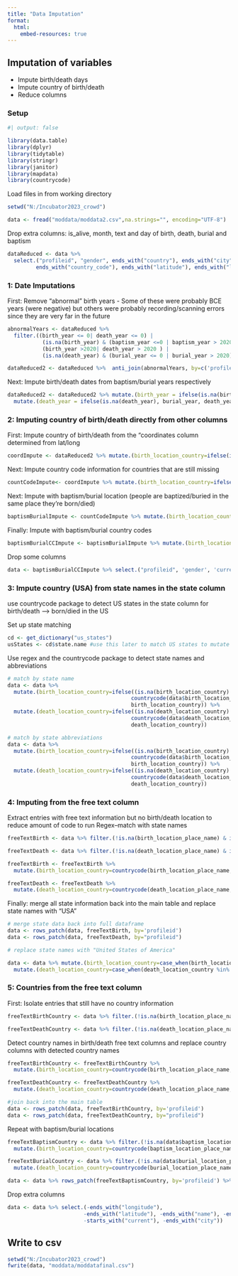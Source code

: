 ```yaml
---
title: "Data Imputation"
format:
  html:
    embed-resources: true
---
```


## Imputation of variables

- Impute birth/death days
- Impute country of birth/death
- Reduce columns

### Setup

```r
#| output: false

library(data.table)
library(dplyr)
library(tidytable)
library(stringr)
library(janitor)
library(mapdata)
library(countrycode)
```

Load files in from working directory

```r
setwd("N:/Incubator2023_crowd")

data <- fread("moddata/moddata2.csv",na.strings="", encoding="UTF-8")
```

Drop extra columns: is_alive, month, text and day of birth, death, burial and baptism

```r
dataReduced <- data %>% 
  select.("profileid", "gender", ends_with("country"), ends_with("city"), ends_with("state"), ends_with("county"), 
         ends_with("country_code"), ends_with("latitude"), ends_with("longitude"), ends_with("place_name"), ends_with("year"), ends_with("coord"))

```

### 1: Date Imputations

First: Remove "abnormal" birth years - Some of these were probably BCE years (were negative) but others were probably recording/scanning errors since they are very far in the future

```r
abnormalYears <- dataReduced %>% 
  filter.((birth_year <= 0| death_year <= 0) | 
           (is.na(birth_year) & (baptism_year <=0 | baptism_year > 2020))| 
           (birth_year >2020| death_year > 2020 ) | 
           (is.na(death_year) & (burial_year <= 0 | burial_year > 2020)))

dataReduced2 <- dataReduced %>%  anti_join(abnormalYears, by=c('profileid'))
```

Next: Impute birth/death dates from baptism/burial years respectively

```r
dataReduced2 <- dataReduced2 %>% mutate.(birth_year = ifelse(is.na(birth_year), baptism_year, birth_year)) %>% 
  mutate.(death_year = ifelse(is.na(death_year), burial_year, death_year))

```

### 2: Imputing country of birth/death directly from other columns

First: Impute country of birth/death from the "coordinates column determined from lat/long

```r
coordImpute <- dataReduced2 %>% mutate.(birth_location_country=ifelse(is.na(birth_location_country), birth_coord_country, birth_location_country)) %>% mutate.(death_location_country=ifelse(is.na(death_location_country), death_coord_country, death_location_country))
```

Next: Impute country code information for countries that are still missing

```r
countCodeImpute<- coordImpute %>% mutate.(birth_location_country=ifelse(is.na(birth_location_country), birth_location_country_code, birth_location_country)) %>% mutate.(death_location_country=ifelse(is.na(death_location_country), death_location_country_code, death_location_country))
```

Next: Impute with baptism/burial location (people are baptized/buried in the same place they're born/died)

```r
baptismBurialImpute <- countCodeImpute %>% mutate.(birth_location_country=ifelse(is.na(birth_location_country), baptism_location_country, birth_location_country)) %>% mutate.(death_location_country=ifelse(is.na(death_location_country), burial_location_country, death_location_country))
```

Finally: Impute with baptism/burial country codes

```r
baptismBurialCCImpute <- baptismBurialImpute %>% mutate.(birth_location_country=ifelse(is.na(birth_location_country), baptism_location_country_code, birth_location_country)) %>% mutate.(death_location_country=ifelse(is.na(death_location_country), burial_location_country_code, death_location_country))
```

Drop some columns

```r
data <- baptismBurialCCImpute %>% select.("profileid", 'gender', 'current_residence_location_country', 'birth_location_country', "death_location_country", "birth_year", "death_year", ends_with("city"), ends_with("state"), ends_with("latitude"), ends_with("longitude"), ends_with("name"))
```

### 3: Impute country (USA) from state names in the state column

use countrycode package to detect US states in the state column for birth/death --\> born/died in the US

Set up state matching

```r
cd <- get_dictionary("us_states")
usStates <- cd$state.name #use this later to match US states to mutate to US
```

Use regex and the countrycode package to detect state names and abbreviations

```r
# match by state name
data <- data %>% 
  mutate.(birth_location_country=ifelse((is.na(birth_location_country) & !is.na(birth_location_state)), 
                                       countrycode(data$birth_location_state, "state.regex", "state.name", custom_dict = cd), 
                                       birth_location_country)) %>% 
  mutate.(death_location_country=ifelse((is.na(death_location_country) & !is.na(death_location_state)), 
                                       countrycode(data$death_location_state, "state.regex", "state.name", custom_dict = cd), 
                                       death_location_country))

# match by state abbreviations 
data <- data %>% 
  mutate.(birth_location_country=ifelse((is.na(birth_location_country) & !is.na(birth_location_state)), 
                                       countrycode(data$birth_location_state, "state.abb", "state.name", custom_dict = cd), 
                                       birth_location_country)) %>% 
  mutate.(death_location_country=ifelse((is.na(death_location_country) & !is.na(death_location_state)), 
                                       countrycode(data$death_location_state, "state.abb", "state.name", custom_dict = cd), 
                                       death_location_country))
```

### 4: Imputing from the free text column

Extract entries with free text information but no birth/death location to reduce amount of code to run Regex--match with state names

```r
freeTextBirth <- data %>% filter.(!is.na(birth_location_place_name) & is.na(birth_location_country))

freeTextDeath <- data %>% filter.(!is.na(death_location_place_name) & is.na(death_location_country))

freeTextBirth <- freeTextBirth %>% 
  mutate.(birth_location_country=countrycode(birth_location_place_name, "state.regex", "state.name", custom_dict = cd))

freeTextDeath <- freeTextDeath %>% 
  mutate.(death_location_country=countrycode(death_location_place_name, "state.regex", "state.name", custom_dict = cd))
```

Finally: merge all state information back into the main table and replace state names with "USA"

```r
# merge state data back into full dataframe 
data <- rows_patch(data, freeTextBirth, by='profileid')
data <- rows_patch(data, freeTextDeath, by="profileid")

# replace state names with "United States of America"

data <- data %>% mutate.(birth_location_country=case_when(birth_location_country %in% usStates ~ "United States of America", TRUE ~birth_location_country)) %>% 
  mutate.(death_location_country=case_when(death_location_country %in% usStates ~ "United States of America", TRUE ~death_location_country))
```

### 5: Countries from the free text column

First: Isolate entries that still have no country information

```r
freeTextBirthCountry <- data %>% filter.(!is.na(birth_location_place_name) & is.na(birth_location_country))

freeTextDeathCountry <- data %>% filter.(!is.na(death_location_place_name) & is.na(death_location_country))
```

Detect country names in birth/death free text columns and replace country columns with detected country names

```r
freeTextBirthCountry <- freeTextBirthCountry %>% 
  mutate.(birth_location_country=countrycode(birth_location_place_name, "country.name.en.regex", "country.name"))

freeTextDeathCountry <- freeTextDeathCountry %>% 
  mutate.(death_location_country=countrycode(death_location_place_name, "country.name.en.regex", "country.name"))

#join back into the main table
data <- rows_patch(data, freeTextBirthCountry, by='profileid')
data <- rows_patch(data, freeTextDeathCountry, by="profileid")
```

Repeat with baptism/burial locations

```r
freeTextBaptismCountry <- data %>% filter.(!is.na(data$baptism_location_place_name) & is.na(data$birth_location_country)) %>% 
  mutate.(birth_location_country=countrycode(baptism_location_place_name, "country.name.en.regex", "country.name"))

freeTextBurialCountry <- data %>% filter.(!is.na(data$burial_location_place_name) & is.na(data$death_location_country)) %>% 
  mutate.(death_location_country=countrycode(burial_location_place_name, "country.name.en.regex", "country.name"))

data <- data %>% rows_patch(freeTextBaptismCountry, by='profileid') %>% rows_patch(freeTextBurialCountry, by="profileid")
```

Drop extra columns

```r
data <- data %>% select.(-ends_with("longitude"), 
                        -ends_with("latitude"), -ends_with("name"), -ends_with("state"),
                        -starts_with("current"), -ends_with("city"))
```

## Write to csv

```r
setwd("N:/Incubator2023_crowd")
fwrite(data, "moddata/moddatafinal.csv")
```
